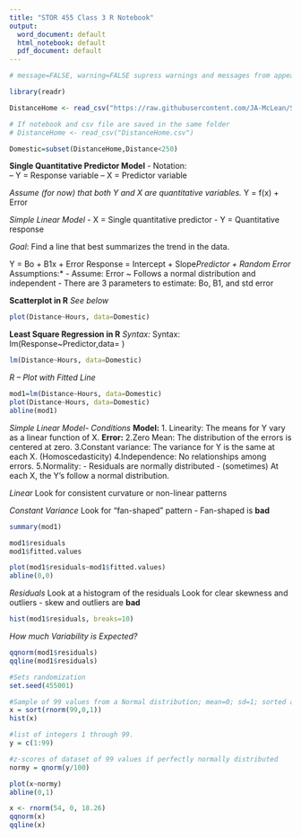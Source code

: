 ```yaml
---
title: "STOR 455 Class 3 R Notebook"
output:
  word_document: default
  html_notebook: default
  pdf_document: default
---
```


```r
# message=FALSE, warning=FALSE supress warnings and messages from appearing in knitted html

library(readr)

DistanceHome <- read_csv("https://raw.githubusercontent.com/JA-McLean/STOR455/master/data/DistanceHome.csv")

# If notebook and csv file are saved in the same folder
# DistanceHome <- read_csv("DistanceHome.csv")

Domestic=subset(DistanceHome,Distance<250)
```
__Single Quantitative Predictor Model__ 
- Notation:   
-- Y = Response variable
-- X = Predictor variable

*Assume (for now) that both Y and X are quantitative variables.* 
Y = f(x) + Error 

_Simple Linear Model_
- X = Single quantitative predictor
- Y = Quantitative response

*Goal*: Find a line that best summarizes the trend in the data.

Y = Bo + B1x + Error 
Response = Intercept + Slope*Predictor + Random Error 
*Assumptions:* 
- Assume:  Error ~ Follows a normal distribution and independent
- There are 3 parameters to estimate: Bo, B1, and std error

__Scatterplot in R__ 
*See below* 
```r
plot(Distance~Hours, data=Domestic)
```

__Least Square Regression in R__
*Syntax:* Syntax:    lm(Response~Predictor,data= )

```r
lm(Distance~Hours, data=Domestic)
```

_R – Plot with Fitted Line _
```r
mod1=lm(Distance~Hours, data=Domestic)
plot(Distance~Hours, data=Domestic)
abline(mod1)
```


_Simple Linear Model- Conditions_ 
**Model:**
1. Linearity: The means for Y vary as a linear function of X.
**Error:**
2.Zero Mean: The distribution of the errors is centered at zero.
3.Constant variance: The variance for Y is the same at each X. (Homoscedasticity)
4.Independence: No relationships among errors.
5.Normality:
- Residuals are normally distributed
- (sometimes) At each X, the Y’s follow a normal distribution.

_Linear_ 
Look for consistent curvature or non-linear patterns

_Constant Variance_ 
Look for “fan-shaped” pattern
- Fan-shaped is **bad** 

```r
summary(mod1)

mod1$residuals
mod1$fitted.values

plot(mod1$residuals~mod1$fitted.values)
abline(0,0)
```

_Residuals_ 
Look at a histogram of the residuals 
Look for clear skewness and outliers
- skew and outliers are **bad**

```r
hist(mod1$residuals, breaks=10)
```

_How much Variability is Expected?_

```r
qqnorm(mod1$residuals)
qqline(mod1$residuals)
```

```r
#Sets randomization
set.seed(455001)

#Sample of 99 values from a Normal distribution; mean=0; sd=1; sorted ascending
x = sort(rnorm(99,0,1))
hist(x)

#list of integers 1 through 99.
y = c(1:99)

#z-scores of dataset of 99 values if perfectly normally distributed
normy = qnorm(y/100)

plot(x~normy)
abline(0,1)
```

```r
x <- rnorm(54, 0, 18.26)
qqnorm(x)
qqline(x)
```
